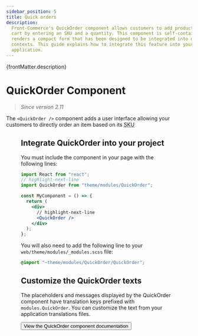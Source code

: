 ```yaml
---
sidebar_position: 5
title: Quick orders
description:
  Front-Commerce's QuickOrder component allows customers to add products to the
  cart by entering an SKU and a quantity. This component is self-contained and
  renders a compact form that has been designed to be integrated into different
  contexts. This guide explains how to integrate this feature into your
  application.
---
```



<p>{frontMatter.description}</p>

# QuickOrder Component

> _Since version 2.11_

The `<QuickOrder />` component adds a user interface allowing your customers to
directly order an item based on its <abbr title="Stock Keeping Unit">SKU</abbr>

<Figure
  src={require("./assets/Quickorder-sample.png").default}
  alt="Example with the component added to the default's theme minicart"
/>

## Integrate QuickOrder into your project

You must include the component in your page with the following lines:

```jsx
import React from "react";
// highlight-next-line
import QuickOrder from "theme/modules/QuickOrder";

const MyComponent = () => {
  return (
    <div>
      // highlight-next-line
      <QuickOrder />
    </div>
  );
};
```

You will also need to add the following line to your
`web/theme/modules/_modules.scss` file:

```scss
@import "~theme/modules/QuickOrder/QuickOrder";
```

## Customize the QuickOrder texts

The placeholders and messages displayed by the QuickOrder component have
translation keys prefixed with `modules.QuickOrder`. You can customize the text
from your application translations files.

<div className="text-center pt-4">
  <Link to="/docs/advanced/theme/translations">
    <Button theme="primary" size="large">
      View the QuickOrder component documentation
    </Button>
  </Link>
</div>
